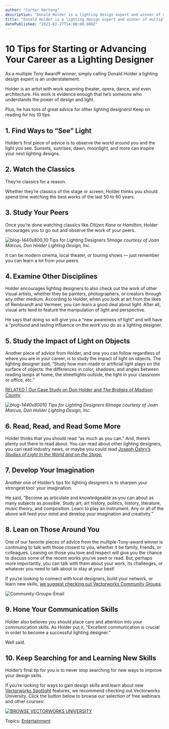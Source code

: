 ```yaml
---
author: "Carter Hartong"
description: "Donald Holder is a lighting design expert and winner of multiple Tony Awards®. Read his 10 pieces of advice for lighting designers."
title: "Donald Holder is a lighting design expert and winner of multiple Tony Awards®. Read his 10 pieces of advice for lighting designers." 
datePublished: "2023-02-27T14:00:00.000Z"
---
```

# 10 Tips for Starting or Advancing Your Career as a Lighting Designer

As a multiple Tony Award® winner, simply calling Donald Holder a lighting design expert is an understatement.

Holder is an artist with work spanning theater, opera, dance, and even architecture. His work is evidence enough that he’s someone who understands the power of design and light.

Plus, he has tons of great advice for other lighting designers! Keep on reading for his 10 tips. 

## 1\. Find Ways to “See” Light

Holder’s first piece of advice is to observe the world around you and the light you see. Sunsets, sunrises, dawn, moonlight, and more can inspire your next lighting designs. 

## **2\. Watch the Classics**

They’re classics for a reason. 

Whether they’re classics of the stage or screen, Holder thinks you should spend time watching the best works of the last 50 to 60 years. 

## 3\. Study Your Peers

Once you’re done watching classics like _Citizen Kane_ or _Hamilton_, Holder encourages you to go out and observe the work of your peers. 

![blog-1440x800_10 Tips for Lighting Designers 5](https://blog.vectorworks.net/hs-fs/hubfs/Blog%20Images/230216_10%20Tips%20for%20Lighting%20Designers/blog-1440x800_10%20Tips%20for%20Lighting%20Designers%205.png?width=1440&height=800&name=blog-1440x800_10%20Tips%20for%20Lighting%20Designers%205.png)_Image courtesy of Joan Marcus, Don Holder Lighting Design, Inc._ 

It can be modern cinema, local theater, or touring shows — just remember you can learn a lot from your peers.

## 4\. Examine Other Disciplines

Holder encourages lighting designers to also check out the work of other visual artists, whether they be painters, photographers, or creators through any other medium. According to Holder, when you look at art from the likes of Rembrandt and Vermeer, you can learn a good deal about light. After all, visual arts tend to feature the manipulation of light and perspective.

He says that doing so will give you a “new awareness of light” and will have a “profound and lasting influence on the work you do as a lighting designer.

## 5\. Study the Impact of Light on Objects

Another piece of advice from Holder, and one you can follow regardless of where you are in your career, is to study the impact of light on objects. The lighting designer said, “Study how man-made or artificial light plays on the surface of objects: the differences in color, shadows, and angles between reading lamps at home, the streetlights outside, the light in your classroom or office, etc.”

[RELATED | Our Case Study on Don Holder and _The Bridges of Madison County_](https://www.vectorworks.net/en-US/customer-showcase/tony-award-winner-lights-the-bridges-of-madison-county)

_![blog-1440x80010 Tips for Lighting Designers 6](https://blog.vectorworks.net/hs-fs/hubfs/Blog%20Images/23021610%20Tips%20for%20Lighting%20Designers/blog-1440x80010%20Tips%20for%20Lighting%20Designers%206.png?width=1440&height=800&name=blog-1440x80010%20Tips%20for%20Lighting%20Designers%206.png)Image courtesy of Joan Marcus, Don Holder Lighting Design, Inc._ 

## 6\. Read, Read, and Read Some More

Holder thinks that you should read “as much as you can.” And, there’s plenty out there to read about. You can read about other lighting designers, you can read industry news, or maybe you could read [Joseph Oshry’s _Studies of Light In the World and on the Stage_.](https://www.amazon.com/Studies-Light-World-Joseph-Oshry-ebook/dp/B08RQPY14S?ref%5F=ast%5Fauthor%5Fdp)

## 7\. Develop Your Imagination

Another one of Holder’s tips for lighting designers is to sharpen your strongest tool: your imagination.

He said, “Become as articulate and knowledgeable as you can about as many subjects as possible. Study art, art history, politics, history, literature, music theory, and composition. Learn to play an instrument. Any or all of the above will feed your mind and develop your imagination and creativity.”

## 8\. Lean on Those Around You

One of our favorite pieces of advice from the multiple-Tony-award winner is continuing to talk with those closest to you, whether it be family, friends, or colleagues. Leaning on those you love and respect will give you the chance to discuss some of the recent works you’ve seen or read. But, perhaps more importantly, you can talk with them about your work, its challenges, or whatever you need to talk about to stay at your best!

If you’re looking to connect with local designers, build your network, or learn new skills, [we suggest checking out Vectorworks Community Groups](https://www3.vectorworks.net/community-group).

![Community-Groups-Email](https://blog.vectorworks.net/hs-fs/hubfs/Community-Groups-Email.jpg?width=1440&height=720&name=Community-Groups-Email.jpg)

## 9\. Hone Your Communication Skills 

Holder also believes you should place care and attention into your communication skills. As Holder put it, “Excellent communication is crucial in order to become a successful lighting designer.”

Well said.

## 10\. Keep Searching for and Learning New Skills

Holder’s final tip for you is to never stop searching for new ways to improve your design skills.

If you’re looking for ways to gain design skills and learn about new [Vectorworks Spotlight](https://www.vectorworks.net/spotlight) features, we recommend checking out Vectorworks University. Click the button below to browse our selection of free webinars and other courses:

[![BROWSE VECTORWORKS UNIVERSITY](https://no-cache.hubspot.com/cta/default/3018241/80cc3a4d-d8da-4e1e-87d3-d9a3e929e246.png)](https://cta-redirect.hubspot.com/cta/redirect/3018241/80cc3a4d-d8da-4e1e-87d3-d9a3e929e246) 

 Topics: [Entertainment](https://blog.vectorworks.net/topic/entertainment) 

 